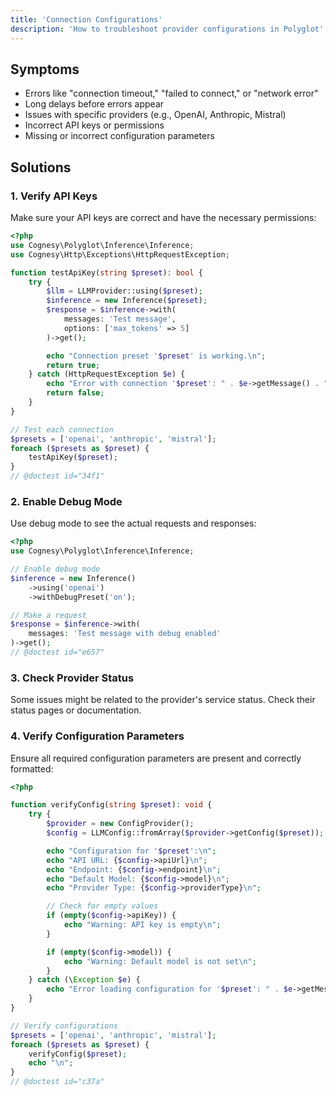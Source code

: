 ```yaml
---
title: 'Connection Configurations'
description: 'How to troubleshoot provider configurations in Polyglot'
---
```


## Symptoms

- Errors like "connection timeout," "failed to connect," or "network error"
- Long delays before errors appear
- Issues with specific providers (e.g., OpenAI, Anthropic, Mistral)
- Incorrect API keys or permissions
- Missing or incorrect configuration parameters


## Solutions

### 1. Verify API Keys

Make sure your API keys are correct and have the necessary permissions:

```php
<?php
use Cognesy\Polyglot\Inference\Inference;
use Cognesy\Http\Exceptions\HttpRequestException;

function testApiKey(string $preset): bool {
    try {
        $llm = LLMProvider::using($preset);
        $inference = new Inference($preset);
        $response = $inference->with(
            messages: 'Test message',
            options: ['max_tokens' => 5]
        )->get();

        echo "Connection preset '$preset' is working.\n";
        return true;
    } catch (HttpRequestException $e) {
        echo "Error with connection '$preset': " . $e->getMessage() . "\n";
        return false;
    }
}

// Test each connection
$presets = ['openai', 'anthropic', 'mistral'];
foreach ($presets as $preset) {
    testApiKey($preset);
}
// @doctest id="34f1"
```


### 2. Enable Debug Mode

Use debug mode to see the actual requests and responses:

```php
<?php
use Cognesy\Polyglot\Inference\Inference;

// Enable debug mode
$inference = new Inference()
    ->using('openai')
    ->withDebugPreset('on');

// Make a request
$response = $inference->with(
    messages: 'Test message with debug enabled'
)->get();
// @doctest id="e657"
```



### 3. Check Provider Status

Some issues might be related to the provider's service status. Check their status pages or documentation.



### 4. Verify Configuration Parameters

Ensure all required configuration parameters are present and correctly formatted:

```php
<?php

function verifyConfig(string $preset): void {
    try {
        $provider = new ConfigProvider();
        $config = LLMConfig::fromArray($provider->getConfig($preset));

        echo "Configuration for '$preset':\n";
        echo "API URL: {$config->apiUrl}\n";
        echo "Endpoint: {$config->endpoint}\n";
        echo "Default Model: {$config->model}\n";
        echo "Provider Type: {$config->providerType}\n";

        // Check for empty values
        if (empty($config->apiKey)) {
            echo "Warning: API key is empty\n";
        }

        if (empty($config->model)) {
            echo "Warning: Default model is not set\n";
        }
    } catch (\Exception $e) {
        echo "Error loading configuration for '$preset': " . $e->getMessage() . "\n";
    }
}

// Verify configurations
$presets = ['openai', 'anthropic', 'mistral'];
foreach ($presets as $preset) {
    verifyConfig($preset);
    echo "\n";
}
// @doctest id="c37a"
```
